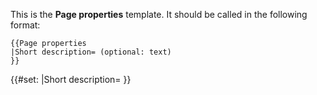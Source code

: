 <noinclude>

This is the '''Page properties''' template. It should be called in the following format:

<pre>
{{Page properties
|Short description= (optional: text) 
}}
</pre>

</noinclude><includeonly>{{#set:
|Short description={{{Short description|}}}
}}</includeonly>